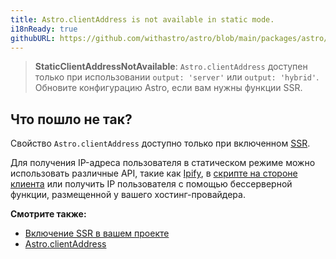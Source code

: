 ```yaml
---
title: Astro.clientAddress is not available in static mode.
i18nReady: true
githubURL: https://github.com/withastro/astro/blob/main/packages/astro/src/core/errors/errors-data.ts
---
```


> **StaticClientAddressNotAvailable**: `Astro.clientAddress` доступен только при использовании `output: 'server'` или `output: 'hybrid'`. Обновите конфигурацию Astro, если вам нужны функции SSR.

## Что пошло не так?

Свойство `Astro.clientAddress` доступно только при включенном [SSR](/ru/guides/server-side-rendering/).

Для получения IP-адреса пользователя в статическом режиме можно использовать различные API, такие как [Ipify](https://www.ipify.org/), в [скрипте на стороне клиента](/ru/guides/client-side-scripts/) или получить IP пользователя с помощью бессерверной функции, размещенной у вашего хостинг-провайдера.

**Смотрите также:**

-  [Включение SSR в вашем проекте](/ru/guides/server-side-rendering/)
-  [Astro.clientAddress](/ru/reference/api-reference/#astroclientaddress)

